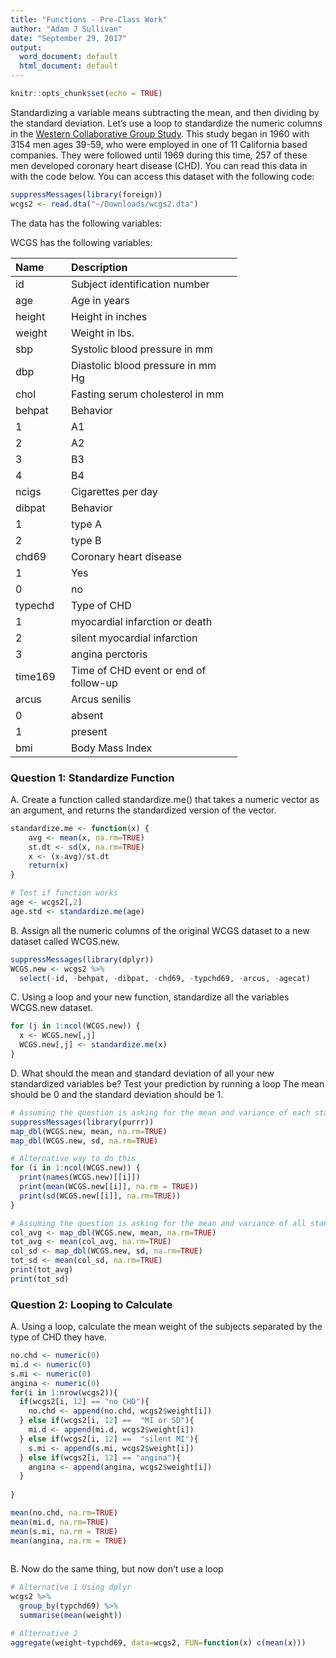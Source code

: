 ```yaml
---
title: "Functions - Pre-Class Work"
author: "Adam J Sullivan"
date: "September 29, 2017"
output:
  word_document: default
  html_document: default
---
```


```r
knitr::opts_chunk$set(echo = TRUE)
```



Standardizing a variable means subtracting the mean, and then dividing by the standard deviation. Let’s use a loop to standardize the numeric columns in the [Western Collaborative Group Study](https://clinicaltrials.gov/ct2/show/NCT00005174). This study began in 1960 with 3154 men ages 39-59, who were employed in one of 11 California based companies. They were followed until 1969 during this time, 257 of these men developed coronary heart disease (CHD). You can read this data in with the code below. You can access this dataset with the following code:

```r
suppressMessages(library(foreign))
wcgs2 <- read.dta("~/Downloads/wcgs2.dta")
```


The data has the following variables:



WCGS has the following variables:

-----------------------------------------------------------
Name    Description
------- -------------------------------------------
id      Subject identification number

age     Age in years

height  Height in inches

weight  Weight in lbs.

sbp     Systolic blood pressure in mm 

dbp     Diastolic blood pressure in mm Hg

chol    Fasting serum cholesterol in mm 

behpat  Behavior

  1       A1

  2       A2

  3       B3

  4       B4

ncigs   Cigarettes per day

dibpat  Behavior

1       type A

2       type B

chd69   Coronary heart disease

1       Yes

0       no

typechd Type of CHD

1       myocardial infarction or death

2       silent myocardial infarction

3       angina perctoris

time169 Time of CHD event or end of follow-up

arcus   Arcus senilis

0       absent

1       present

bmi     Body Mass Index
-----------------------------------------------------------




### Question 1: Standardize Function

A. Create a function called standardize.me() that takes a numeric vector as an argument, and returns the standardized version of the vector. 
```r
standardize.me <- function(x) {
    avg <- mean(x, na.rm=TRUE)
    st.dt <- sd(x, na.rm=TRUE)
    x <- (x-avg)/st.dt
    return(x)
}

# Test if function works
age <- wcgs2[,2]
age.std <- standardize.me(age)
```

B. Assign all the numeric columns of the original WCGS dataset to a new dataset called WCGS.new.
```r
suppressMessages(library(dplyr))
WCGS.new <- wcgs2 %>%
  select(-id, -behpat, -dibpat, -chd69, -typchd69, -arcus, -agecat)

```

C. Using a loop and your new function, standardize all the variables WCGS.new dataset.
```r
for (j in 1:ncol(WCGS.new)) {
  x <- WCGS.new[,j]
  WCGS.new[,j] <- standardize.me(x)
}
```

D. What should the mean and standard deviation of all your new standardized variables be? Test your prediction by running a loop
The mean should be 0 and the standard deviation should be 1. 
```r
# Assuming the question is asking for the mean and variance of each standardized variable
suppressMessages(library(purrr))
map_dbl(WCGS.new, mean, na.rm=TRUE)
map_dbl(WCGS.new, sd, na.rm=TRUE)
```

```r
# Alternative way to do this
for (i in 1:ncol(WCGS.new)) {
  print(names(WCGS.new)[[i]])
  print(mean(WCGS.new[[i]], na.rm = TRUE))
  print(sd(WCGS.new[[i]], na.rm=TRUE))
}

```

```r
# Assuming the question is asking for the mean and variance of all standardized variable together
col_avg <- map_dbl(WCGS.new, mean, na.rm=TRUE)
tot_avg <- mean(col_avg, na.rm=TRUE)
col_sd <- map_dbl(WCGS.new, sd, na.rm=TRUE)
tot_sd <- mean(col_sd, na.rm=TRUE)
print(tot_avg)
print(tot_sd)


```



### Question 2: Looping to Calculate

A. Using a loop, calculate the mean weight of the subjects separated by the type of CHD they have.
```r
no.chd <- numeric(0)
mi.d <- numeric(0)
s.mi <- numeric(0)
angina <- numeric(0)
for(i in 1:nrow(wcgs2)){
  if(wcgs2[i, 12] == "no CHD"){
    no.chd <- append(no.chd, wcgs2$weight[i])
  } else if(wcgs2[i, 12] ==  "MI or SD"){
    mi.d <- append(mi.d, wcgs2$weight[i])
  } else if(wcgs2[i, 12] ==  "silent MI"){
    s.mi <- append(s.mi, wcgs2$weight[i])
  } else if(wcgs2[i, 12] == "angina"){
    angina <- append(angina, wcgs2$weight[i])
  } 
  
}

mean(no.chd, na.rm=TRUE)
mean(mi.d, na.rm=TRUE)
mean(s.mi, na.rm = TRUE)
mean(angina, na.rm = TRUE)
  
```

B. Now do the same thing, but now don’t use a loop
```r
# Alternative 1 Using dplyr
wcgs2 %>%
  group_by(typchd69) %>%
  summarise(mean(weight))

# Alternative 2
aggregate(weight~typchd69, data=wcgs2, FUN=function(x) c(mean(x)))

```
